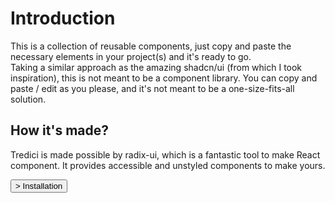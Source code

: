 
<div className="flex flex-col">
<div className="p-4 px-24">
<h1 className="text-3xl font-semibold mt-12">Introduction</h1>

<p className="text-lg mt-4">
  This is a collection of reusable components, just copy and paste the necessary
  elements in your project(s) and it's ready to go.
  <br />
  Taking a similar approach as the amazing <a className="hover:underline underline-offset-2 cursor-pointer font-semibold">shadcn/ui</a>
  (from which I took inspiration), this is not meant to be a component library.
  You can copy and paste / edit as you please, and it's not meant to be a
  one-size-fits-all solution.
</p>
 <h2 className= "text-2xl font-semibold mt-8">How it's made?</h2>
  <p className="text-lg mt-2">Tredici is made possible by radix-ui, which is a fantastic tool to make React component. It provides accessible and unstyled components to make yours.</p>
</div>
<a href="/docs/installation" className="self-end mt-4"><Button> > Installation</Button></a>
</div>

